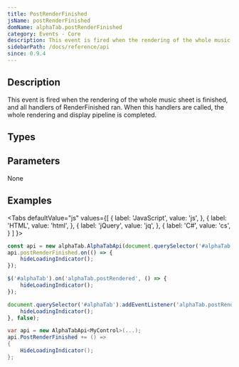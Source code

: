 ```yaml
---
title: PostRenderFinished
jsName: postRenderFinished
domName: alphaTab.postRenderFinished
category: Events - Core
description: This event is fired when the rendering of the whole music sheet is finished, and all handlers of RenderFinished ran.
sidebarPath: /docs/reference/api
since: 0.9.4
---
```



## Description
This event is fired when the rendering of the whole music sheet is finished, and all handlers of RenderFinished ran. When this 
handlers are called, the whole rendering and display pipeline is completed. 

<EventDescription metadata={metadata} />

## Types

<TypeTable>
    <TypeRow type="net" name="Action" />    
    <TypeRow type="js" name="function()" />    
</TypeTable>

## Parameters
None

## Examples

<Tabs
  defaultValue="js"
  values={[
    { label: 'JavaScript', value: 'js', },
    { label: 'HTML', value: 'html', },
    { label: 'jQuery', value: 'jq', },
    { label: 'C#', value: 'cs', }
  ]
}>
<TabItem value="js">

```js
const api = new alphaTab.AlphaTabApi(document.querySelector('#alphaTab'));
api.postRenderFinished.on(() => {
    hideLoadingIndicator();
});  
```

</TabItem>
<TabItem value="jq">

```js
$('#alphaTab').on('alphaTab.postRendered', () => {
    hideLoadingIndicator();
});
```

</TabItem>
<TabItem value="html">

```js
document.querySelector('#alphaTab').addEventListener('alphaTab.postRendered', (e) => {
    hideLoadingIndicator();
}, false);
```

</TabItem>
<TabItem value="cs">

```cs
var api = new AlphaTabApi<MyControl>(...);
api.PostRenderFinished += () => 
{
    HideLoadingIndicator();
};
```

</TabItem>
</Tabs>